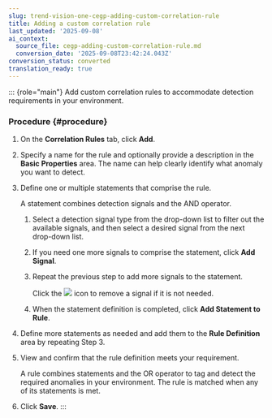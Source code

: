 ```yaml
---
slug: trend-vision-one-cegp-adding-custom-correlation-rule
title: Adding a custom correlation rule
last_updated: '2025-09-08'
ai_context:
  source_file: cegp-adding-custom-correlation-rule.md
  conversion_date: '2025-09-08T23:42:24.043Z'
conversion_status: converted
translation_ready: true
---
```


::: {role="main"}
Add custom correlation rules to accommodate detection requirements in your environment.

### Procedure {#procedure}

1.  On the **Correlation Rules** tab, click **Add**.

2.  Specify a name for the rule and optionally provide a description in the **Basic Properties** area. The name can help clearly identify what anomaly you want to detect.

3.  Define one or multiple statements that comprise the rule.

    A statement combines detection signals and the AND operator.

    1.  Select a detection signal type from the drop-down list to filter out the available signals, and then select a desired signal from the next drop-down list.

    2.  If you need one more signals to comprise the statement, click **Add Signal**.

    3.  Repeat the previous step to add more signals to the statement.

        Click the ![](/images/delete=GUID-BC6E6057-9D48-40F3-B032-8EE37E97FFC3=3=en-us=Low.webp) icon to remove a signal if it is not needed.

    4.  When the statement definition is completed, click **Add Statement to Rule**.

4.  Define more statements as needed and add them to the **Rule Definition** area by repeating Step 3.

5.  View and confirm that the rule definition meets your requirement.

    A rule combines statements and the OR operator to tag and detect the required anomalies in your environment. The rule is matched when any of its statements is met.

6.  Click **Save**.
:::
